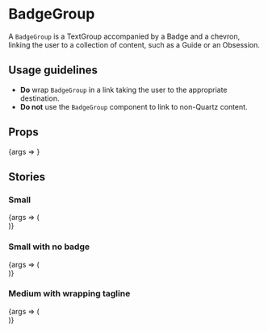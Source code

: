 
<Meta title="Content/BadgeGroup" component={BadgeGroup} />

# BadgeGroup

A `BadgeGroup` is a <LinkTo kind="TextGroup">TextGroup</LinkTo> accompanied by a <LinkTo kind="Badge">Badge</LinkTo> and a chevron, linking the user to a collection of content, such as a Guide or an Obsession.

## Usage guidelines

- **Do** wrap `BadgeGroup` in a link taking the user to the appropriate destination.
- **Do not** use the `BadgeGroup` component to link to non-Quartz content.

## Props

<Canvas>
	<Story
		args={{
			imageUrl: 'https://cms.qz.com/wp-content/uploads/2019/12/fintech_guide_cover.jpg?quality=75&strip=all&w=100&h=100&crop=1',
			kicker: 'From our Guide',
			tagline: 'Which unicorns will fade and which are here to stay.',
			title: 'Beyond the fintech hype',
		}}
		name="Default"
	>
		{args => <BadgeGroup {...args} />}
	</Story>
</Canvas>

<ArgsTable story="Default" />

## Stories

### Small

<Canvas>
	<Story
		args={{
			imageUrl: 'https://cms.qz.com/wp-content/uploads/2020/06/NewNormal-Promo.png?w=51&h=51&crop=1&strip=all&quality=75',
			tagline: 'Coronavirus has changed the world. Here’s how experts think it will affect our lives in five years.',
			title: 'The New Normal',
		}}
		name="Small"
		size="small"
	>
		{args => (
			<div style={{ maxWidth: 400 }}>
				<BadgeGroup {...args} />
			</div>
		)}
	</Story>
</Canvas>

### Small with no badge

<Canvas>
	<Story
		args={{
			tagline: 'Quartz is a guide to the new global economy for people in business who are excited by change. We cover business, economics, markets, finance, technology, science, design, and fashion.',
			title: 'Quartz',
		}}
		name="Small with no badge"
		size="small"
	>
		{args => (
			<div style={{ maxWidth: 400 }}>
				<BadgeGroup {...args} />
			</div>
		)}
	</Story>
</Canvas>

### Medium with wrapping tagline

<Canvas>
	<Story
		args={{
			imageUrl: 'https://cms.qz.com/wp-content/uploads/2019/12/fintech_guide_cover.jpg?quality=75&strip=all&w=100&h=100&crop=1',
			kicker: 'From our Guide',
			size: 'medium',
			tagline: 'Which unicorns will fade and which are here to stay. A guide to the biggest beasts in the fintech unicorn herd.',
			title: 'Beyond the fintech hype',
		}}
		name="Large with wrapping tagline"
	>
		{args => (
			<div style={{ maxWidth: 400 }}>
				<BadgeGroup {...args} />
			</div>
		)}
	</Story>
</Canvas>
